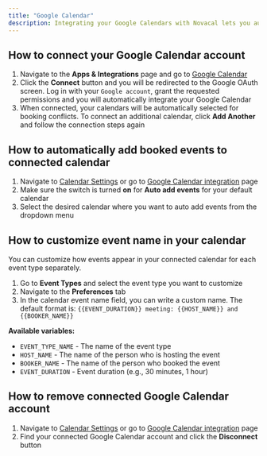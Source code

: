 ```yaml
---
title: "Google Calendar"
description: Integrating your Google Calendars with Novacal lets you automatically add new events to your connected calendar, sync existing events, and prevent double bookings. Follow the steps below to connect or disconnect your Google Calendar accounts.
---
```


## How to connect your Google Calendar account

1. Navigate to the **Apps & Integrations** page and go to [Google Calendar](https://app.novacal.io/integrations/google-calendar)
2. Click the **Connect** button and you will be redirected to the Google OAuth screen. Log in with your `Google account`, grant the requested permissions and you will automatically integrate your Google Calendar
3. When connected, your calendars will be automatically selected for booking conflicts. To connect an additional calendar, click **Add Another** and follow the connection steps again

## How to automatically add booked events to connected calendar

1. Navigate to [Calendar Settings](https://app.novacal.io/settings/calendar) or go to [Google Calendar integration](https://app.novacal.io/integrations/google-calendar) page
2. Make sure the switch is turned **on** for **Auto add events** for your default calendar
3. Select the desired calendar where you want to auto add events from the dropdown menu

## How to customize event name in your calendar

You can customize how events appear in your connected calendar for each event type separately.

1. Go to **Event Types** and select the event type you want to customize
2. Navigate to the **Preferences** tab
3. In the calendar event name field, you can write a custom name. The default format is: `{{EVENT_DURATION}} meeting: {{HOST_NAME}} and {{BOOKER_NAME}}`

**Available variables:**

- `EVENT_TYPE_NAME` - The name of the event type
- `HOST_NAME` - The name of the person who is hosting the event
- `BOOKER_NAME` - The name of the person who booked the event
- `EVENT_DURATION` - Event duration (e.g., 30 minutes, 1 hour)

## How to remove connected Google Calendar account

1. Navigate to [Calendar Settings](https://app.novacal.io/settings/calendar) or go to [Google Calendar integration](https://app.novacal.io/integrations/google-calendar) page
2. Find your connected Google Calendar account and click the **Disconnect** button
